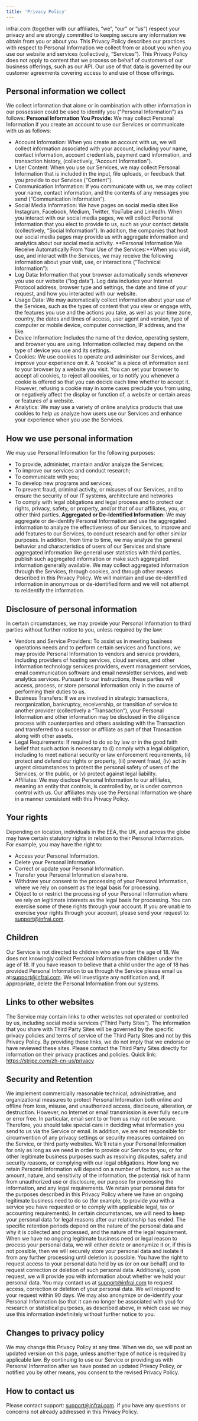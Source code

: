 ```yaml
---
title: 'Privacy Policy'
---
```


infrai.com (together with our affiliates, “we”, “our” or “us”) respect your privacy and are strongly committed to keeping secure any information we obtain from you or about you.
This Privacy Policy describes our practices with respect to Personal Information we collect from or about you when you use our website and services (collectively, “Services”). This Privacy Policy does not apply to content that we process on behalf of customers of our business offerings, such as our API. Our use of that data is governed by our customer agreements covering access to and use of those offerings.

## Personal information we collect
We collect information that alone or in combination with other information in our possession could be used to identify you (“Personal Information”) as follows:
**Personal Information You Provide:** We may collect Personal Information if you create an account to use our Services or communicate with us as follows:
- Account Information: When you create an account with us, we will collect information associated with your account, including your name, contact information, account credentials, payment card information, and transaction history, (collectively, “Account Information”).
- User Content: When you use our Services, we may collect Personal Information that is included in the input, file uploads, or feedback that you provide to our Services (“Content”).
- Communication Information: If you communicate with us, we may collect your name, contact information, and the contents of any messages you send (“Communication Information”).
- Social Media Information: We have pages on social media sites like Instagram, Facebook, Medium, Twitter, YouTube and LinkedIn. When you interact with our social media pages, we will collect Personal Information that you elect to provide to us, such as your contact details (collectively, “Social Information”). In addition, the companies that host our social media pages may provide us with aggregate information and analytics about our social media activity.
**Personal Information We Receive Automatically From Your Use of the Services:**When you visit, use, and interact with the Services, we may receive the following information about your visit, use, or interactions (“Technical Information”):
- Log Data: Information that your browser automatically sends whenever you use our website (“log data”). Log data includes your Internet Protocol address, browser type and settings, the date and time of your request, and how you interacted with our website.
- Usage Data: We may automatically collect information about your use of the Services, such as the types of content that you view or engage with, the features you use and the actions you take, as well as your time zone, country, the dates and times of access, user agent and version, type of computer or mobile device, computer connection, IP address, and the like.
- Device Information: Includes the name of the device, operating system, and browser you are using. Information collected may depend on the type of device you use and its settings.
- Cookies: We use cookies to operate and administer our Services, and improve your experience on it. A “cookie” is a piece of information sent to your browser by a website you visit. You can set your browser to accept all cookies, to reject all cookies, or to notify you whenever a cookie is offered so that you can decide each time whether to accept it. However, refusing a cookie may in some cases preclude you from using, or negatively affect the display or function of, a website or certain areas or features of a website.
- Analytics: We may use a variety of online analytics products that use cookies to help us analyze how users use our Services and enhance your experience when you use the Services.

## How we use personal information
We may use Personal Information for the following purposes:
- To provide, administer, maintain and/or analyze the Services;
- To improve our services and conduct research;
- To communicate with you;
- To develop new programs and services;
- To prevent fraud, criminal activity, or misuses of our Services, and to ensure the security of our IT systems, architecture and networks
- To comply with legal obligations and legal process and to protect our rights, privacy, safety, or property, and/or that of our affiliates, you, or other third parties.
**Aggregated or De-Identified Information:** We may aggregate or de-identify Personal Information and use the aggregated information to analyze the effectiveness of our Services, to improve and add features to our Services, to conduct research and for other similar purposes. In addition, from time to time, we may analyze the general behavior and characteristics of users of our Services and share aggregated information like general user statistics with third parties, publish such aggregated information or make such aggregated information generally available. We may collect aggregated information through the Services, through cookies, and through other means described in this Privacy Policy. We will maintain and use de-identified information in anonymous or de-identified form and we will not attempt to reidentify the information.

## Disclosure of personal information
In certain circumstances, we may provide your Personal Information to third parties without further notice to you, unless required by the law:
- Vendors and Service Providers: To assist us in meeting business operations needs and to perform certain services and functions, we may provide Personal Information to vendors and service providers, including providers of hosting services, cloud services, and other information technology services providers, event management services, email communication software and email newsletter services, and web analytics services. Pursuant to our instructions, these parties will access, process, or store personal information only in the course of performing their duties to us.
- Business Transfers: If we are involved in strategic transactions, reorganization, bankruptcy, receivership, or transition of service to another provider (collectively a “Transaction”), your Personal Information and other information may be disclosed in the diligence process with counterparties and others assisting with the Transaction and transferred to a successor or affiliate as part of that Transaction along with other assets.
- Legal Requirements: If required to do so by law or in the good faith belief that such action is necessary to (i) comply with a legal obligation, including to meet national security or law enforcement requirements, (ii) protect and defend our rights or property, (iii) prevent fraud, (iv) act in urgent circumstances to protect the personal safety of users of the Services, or the public, or (v) protect against legal liability.
- Affiliates: We may disclose Personal Information to our affiliates, meaning an entity that controls, is controlled by, or is under common control with us. Our affiliates may use the Personal Information we share in a manner consistent with this Privacy Policy.

## Your rights
Depending on location, individuals in the EEA, the UK, and across the globe may have certain statutory rights in relation to their Personal Information. For example, you may have the right to:
- Access your Personal Information.
- Delete your Personal Information.
- Correct or update your Personal Information.
- Transfer your Personal Information elsewhere.
- Withdraw your consent to the processing of your Personal Information, where we rely on consent as the legal basis for processing.
- Object to or restrict the processing of your Personal Information where we rely on legitimate interests as the legal basis for processing.
You can exercise some of these rights through your account. If you are unable to exercise your rights through your account, please send your request to: support@infrai.com.

## Children
Our Service is not directed to children who are under the age of 18. We does not knowingly collect Personal Information from children under the age of 18. If you have reason to believe that a child under the age of 18 has provided Personal Information to us through the Service please email us at:support@infrai.com. We will investigate any notification and, if appropriate, delete the Personal Information from our systems.
## Links to other websites
The Service may contain links to other websites not operated or controlled by us, including social media services (“Third Party Sites”). The information that you share with Third Party Sites will be governed by the specific privacy policies and terms of service of the Third Party Sites and not by this Privacy Policy. By providing these links, we do not imply that we endorse or have reviewed these sites. Please contact the Third Party Sites directly for information on their privacy practices and policies. Quick link: https://stripe.com/zh-cn-us/privacy
## Security and Retention
We implement commercially reasonable technical, administrative, and organizational measures to protect Personal Information both online and offline from loss, misuse, and unauthorized access, disclosure, alteration, or destruction. However, no Internet or email transmission is ever fully secure or error free. In particular, email sent to or from us may not be secure. Therefore, you should take special care in deciding what information you send to us via the Service or email. In addition, we are not responsible for circumvention of any privacy settings or security measures contained on the Service, or third party websites.
We’ll retain your Personal Information for only as long as we need in order to provide our Service to you, or for other legitimate business purposes such as resolving disputes, safety and security reasons, or complying with our legal obligations. How long we retain Personal Information will depend on a number of factors, such as the amount, nature, and sensitivity of the information, the potential risk of harm from unauthorized use or disclosure, our purpose for processing the information, and any legal requirements.
We retain your personal data for the purposes described in this Privacy Policy where we have an ongoing legitimate business need to do so (for example, to provide you with a service you have requested or to comply with applicable legal, tax or accounting requirements). In certain circumstances, we will need to keep your personal data for legal reasons after our relationship has ended. The specific retention periods depend on the nature of the personal data and why it is collected and processed, and the nature of the legal requirement.
When we have no ongoing legitimate business need or legal reason to process your personal data, we will either delete or anonymize it or, if this is not possible, then we will securely store your personal data and isolate it from any further processing until deletion is possible.
You have the right to request access to your personal data held by us (or on our behalf) and to request correction or deletion of such personal data. Additionally, upon request, we will provide you with information about whether we hold your personal data. You may contact us at support@infrai.com to request access, correction or deletion of your personal data. We will respond to your request within 90 days.
We may also anonymize or de-identify your Personal Information (so that it can no longer be associated with you) for research or statistical purposes, as described above, in which case we may use this information indefinitely without further notice to you.
## Changes to privacy policy
We may change this Privacy Policy at any time. When we do, we will post an updated version on this page, unless another type of notice is required by applicable law. By continuing to use our Service or providing us with Personal Information after we have posted an updated Privacy Policy, or notified you by other means, you consent to the revised Privacy Policy.
## How to contact us
Please contact support: support@infrai.com. if you have any questions or concerns not already addressed in this Privacy Policy.